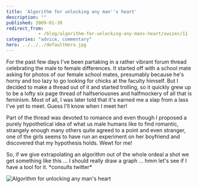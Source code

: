 ```yaml
---
title: 'Algorithm for unlocking any man''s heart'
description: ""
published: 2009-01-30
redirect_from: 
            - /blog/algorithm-for-unlocking-any-mans-heart/swizec/11
categories: "advice, commentary"
hero: ../../../defaultHero.jpg
---
```

For the past few days I've been partaking in a rather vibrant forum thread celebrating the male to female differences. It started off with a school mate asking for photos of our female school mates, presumably because he's horny and too lazy to go looking for chicks at the faculty himself. But I decided to make a thread out of it and started trolling, so it quickly grew up to be a lofty six page thread of halfseriousnes and halfmockery of all that is feminism. Most of all, I was later told that it's earned me a slap from a lass I've yet to meet. Guess I'll know when I meet her!

Part of the thread was devoted to romance and even though I proposed a purely hypothetical idea of what us male humans like to find romantic, strangely enough many others quite agreed to a point and even stranger, one of the girls seems to have run an experiment on her boyfriend and discovered that my hypothesis holds. Wewt for me!

So, if we give extrapolating an algorithm out of the whole ordeal a shot we get something like this ... I should really draw a graph ... hmm let's see if I have a tool for it. \*consults twitter\*



![Algorithm for unlocking any man's heart](http://swizec.com/images/collection/54.jpg "Algorithm for unlocking any man's heart")